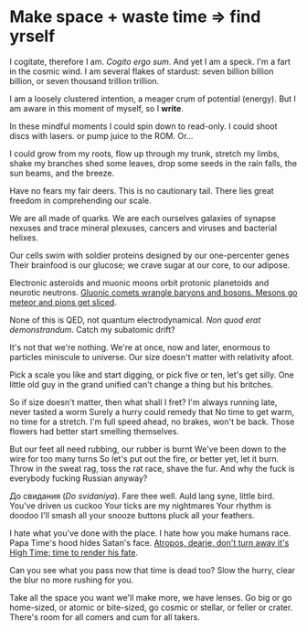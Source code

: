# Make space + waste time => find yrself

I cogitate, therefore I am.
*Cogito ergo sum*.
And yet I am a speck.
I'm a fart in the cosmic wind.
I am several flakes of stardust:
seven billion billion billion, or
seven thousand trillion trillion.

I am a loosely clustered intention,
a meager crum of potential (energy).
But I am aware in this moment of myself,
so I **write**.

In these mindful moments
I could spin down to read-only.
I could shoot discs with lasers.
or pump juice to the ROM. Or…

I could grow from my roots,
flow up through my trunk,
stretch my limbs, shake my branches
shed some leaves, drop some seeds
in the rain falls, the sun beams,
and the breeze.

Have no fears my fair deers.
This is no cautionary tail.
There lies great freedom
in comprehending our scale.

We are all made of quarks.
We are each ourselves galaxies
of synapse nexuses
and trace mineral plexuses,
cancers and viruses
and bacterial helixes.

Our cells swim with soldier proteins
designed by our one-percenter genes
Their brainfood is our glucose;
we crave sugar at our core, to our adipose.

Electronic asteroids and muonic moons
orbit protonic planetoids and neurotic neutrons.
[Gluonic comets wrangle baryons and bosons.
Mesons go meteor and pions get sliced](http://hyperphysics.phy-astr.gsu.edu/hbase/particles/hadron.html).

None of this is QED,
not quantum electrodynamical.
*Non quod erat demonstrandum*.
Catch my subatomic drift?

It's not that we're nothing.
We're at once, now and later,
enormous to particles
miniscule to universe.
Our size doesn't matter
with relativity afoot.

Pick a scale you like and start digging,
or pick five or ten, let's get silly.
One little old guy
in the grand unified
can't change a thing but his britches.

So if size doesn't matter, then what shall I fret?
I'm always running late, never tasted a worm
Surely a hurry could remedy that
No time to get warm, no time for a stretch.
I'm full speed ahead, no brakes, won't be back.
Those flowers had better start smelling themselves.

But our feet all need rubbing, our rubber is burnt
We've been down to the wire for too many turns
So let's put out the fire, or better yet, let it burn.
Throw in the sweat rag, toss the rat race, shave the fur.
And why the fuck is everybody fucking Russian anyway?

До свидания
(*Do svidaniya*). Fare thee well.
Auld lang syne, little bird.
You've driven us cuckoo
Your ticks are my nightmares
Your rhythm is doodoo
I'll smash all your snooze buttons
pluck all your feathers.

I hate what you've done with the place.
I hate how you make humans race.
Papa Time's hood hides Satan's face.
[Atropos, dearie, don't turn away
it's High Time; time to render his fate](https://en.wikipedia.org/wiki/Moirai).

Can you see what you pass
now that time is dead too?
Slow the hurry, clear the blur
no more rushing for you.

Take all the space you want
we'll make more, we have lenses.
Go big or go home-sized,
or atomic or bite-sized,
go cosmic or stellar,
or feller or crater.
There's room for all comers
and cum for all takers.